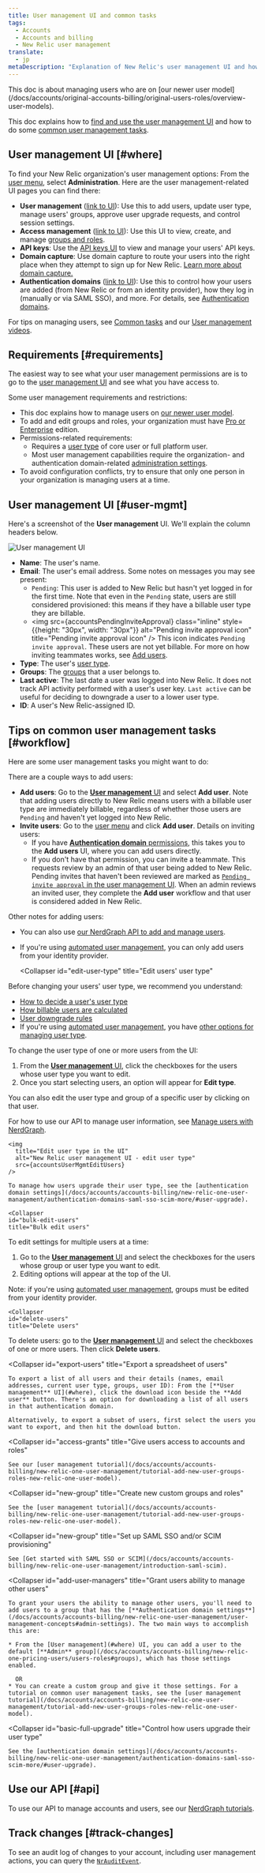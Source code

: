 ```yaml
---
title: User management UI and common tasks
tags:
  - Accounts
  - Accounts and billing
  - New Relic user management 
translate:
  - jp  
metaDescription: "Explanation of New Relic's user management UI and how to do some common user management tasks (newer user model)."
---
```





<Callout title="New user model">
  This doc is about managing users who are on [our newer user model](/docs/accounts/original-accounts-billing/original-users-roles/overview-user-models).
</Callout>

This doc explains how to [find and use the user management UI](#where) and how to do some [common user management tasks](#workflow).

## User management UI [#where]

To find your New Relic organization's user management options: From the [user menu](/docs/accounts/accounts-billing/general-account-settings/intro-account-settings), select **Administration**. Here are the user management-related UI pages you can find there:

* **User management** ([link to UI](https://one.newrelic.com/admin-portal/organizations/users-list)): Use this to add users, update user type, manage users' groups, approve user upgrade requests, and control session settings.
* **Access management** ([link to UI](https://one.newrelic.com/admin-portal/organizations/organization-detail)): Use this UI to view, create, and manage [groups and roles](/docs/accounts/accounts-billing/new-relic-one-user-management/user-management-concepts). 
* **API keys**: Use the [API keys UI](/docs/apis/intro-apis/new-relic-api-keys) to view and manage your users' API keys. 
* **Domain capture**: Use domain capture to route your users into the right place when they attempt to sign up for New Relic. [Learn more about domain capture.](/docs/accounts/accounts-billing/account-setup/domain-capture)
* **Authentication domains** ([link to UI](https://one.newrelic.com/admin-portal/centralized-admin-user-auto-provisioning/home)): Use this to control how your users are added (from New Relic or from an identity provider), how they log in (manually or via SAML SSO), and more. For details, see [Authentication domains](/docs/accounts/accounts-billing/new-relic-one-user-management/authentication-domains-saml-sso-scim-more).

For tips on managing users, see [Common tasks](#workflow) and our [User management videos](/docs/accounts/accounts-billing/new-relic-one-user-management/user-mgmt-videos).

## Requirements [#requirements]

The easiest way to see what your user management permissions are is to go to the [user management UI](#where) and see what you have access to.

Some user management requirements and restrictions:

* This doc explains how to manage users on [our newer user model](/docs/accounts/original-accounts-billing/original-product-based-pricing/overview-user-models).
* To add and edit groups and roles, your organization must have [Pro or Enterprise](https://newrelic.com/pricing) edition.
* Permissions-related requirements:
  * Requires a [user type](/docs/accounts/accounts-billing/new-relic-one-user-management/user-type) of core user or full platform user.
  * Most user management capabilities require the organization- and authentication domain-related [administration settings](/docs/accounts/accounts-billing/new-relic-one-user-management/user-management-concepts#admin-settings). 
* To avoid configuration conflicts, try to ensure that only one person in your organization is managing users at a time.

## User management UI [#user-mgmt]

Here's a screenshot of the **User management** UI. We'll explain the column headers below. 

<img
  title="User management UI"
  alt="User management UI"
  src={accountsUserMgmtUi}
/>

* **Name**: The user's name. 
* **Email**: The user's email address. Some notes on messages you may see present: 
  * `Pending`: This user is added to New Relic but hasn't yet logged in for the first time. Note that even in the `Pending` state, users are still considered provisioned: this means if they have a billable user type they are billable.
  * <img src={accountsPendingInviteApproval} class="inline" style={{height: "30px", width: "30px"}} alt="Pending invite approval icon" title="Pending invite approval icon" />  This icon indicates `Pending invite approval`. These users are not yet billable. For more on how inviting teammates works, see [Add users](#add-users).
* **Type**: The user's [user type](/docs/accounts/accounts-billing/new-relic-one-user-management/user-type). 
* **Groups**: The [groups](/docs/accounts/accounts-billing/new-relic-one-user-management/user-management-concepts#understand-concepts) that a user belongs to. 
* **Last active**: The last date a user was logged into New Relic. It does not track API activity performed with a user's user key. `Last active` can be useful for deciding to downgrade a user to a lower user type. 
* **ID**: A user's New Relic-assigned ID. 

## Tips on common user management tasks [#workflow]

Here are some user management tasks you might want to do:

<CollapserGroup>
  <Collapser
    id="add-users"
    title="Add users"
  >
There are a couple ways to add users: 

* **Add users**: Go to the [**User management** UI](#where) and select **Add user**. Note that adding users directly to New Relic means users with a billable user type are immediately billable, regardless of whether those users are `Pending` and haven't yet logged into New Relic.  
* **Invite users**: Go to the [user menu](/docs/accounts/accounts-billing/general-account-settings/intro-account-settings) and click **Add user**. Details on inviting users: 
  * If you have [**Authentication domain** permissions](/docs/accounts/accounts-billing/new-relic-one-user-management/user-management-concepts/#admin-settings), this takes you to the **Add users** UI, where you can add users directly. 
  * If you don't have that permission, you can invite a teammate. This requests review by an admin of that user being added to New Relic. Pending invites that haven't been reviewed are marked as [`Pending invite approval` in the user management UI](#user-mgmt). When an admin reviews an invited user, they complete the **Add user** workflow and that user is considered added in New Relic.  

Other notes for adding users: 

* You can also use [our NerdGraph API to add and manage users](/docs/apis/nerdgraph/examples/nerdgraph-manage-users).
* If you're using [automated user management](/docs/accounts/accounts/automated-user-management/automated-user-provisioning-single-sign), you can only add users from your identity provider. 

  </Collapser>

  <Collapser
    id="edit-user-type"
    title="Edit users' user type"
  >
Before changing your users' user type, we recommend you understand:

* [How to decide a user's user type](/docs/accounts/accounts-billing/new-relic-one-user-management/user-type#choose-user-type)
* [How billable users are calculated](/docs/accounts/accounts-billing/new-relic-one-pricing-billing/user-count-billing)
* [User downgrade rules](/docs/accounts/accounts-billing/new-relic-one-pricing-billing/user-count-billing#user-downgrade-rules)
* If you're using [automated user management](/docs/accounts/accounts/automated-user-management/automated-user-provisioning-single-sign), you have [other options for managing user type](/docs/accounts/accounts-billing/new-relic-one-user-management/authentication-domains-saml-sso-scim-more/#user-upgrade).

To change the user type of one or more users from the UI:

1. From the [**User management** UI](#where), click the checkboxes for the users whose user type you want to edit.
2. Once you start selecting users, an option will appear for **Edit type**.

You can also edit the user type and group of a specific user by clicking on that user.

For how to use our API to manage user information, see [Manage users with NerdGraph](/docs/apis/nerdgraph/examples/nerdgraph-manage-users).

    <img
      title="Edit user type in the UI"
      alt="New Relic user management UI - edit user type"
      src={accountsUserMgmtEditUsers}
    />

    To manage how users upgrade their user type, see the [authentication domain settings](/docs/accounts/accounts-billing/new-relic-one-user-management/authentication-domains-saml-sso-scim-more/#user-upgrade).
  </Collapser>

    <Collapser
    id="bulk-edit-users"
    title="Bulk edit users"
  >
To edit settings for multiple users at a time:

1. Go to the [**User management** UI](#where) and select the checkboxes for the users whose group or user type you want to edit. 
2. Editing options will appear at the top of the UI. 

Note: if you're using [automated user management](/docs/accounts/accounts/automated-user-management/automated-user-provisioning-single-sign), groups must be edited from your identity provider. 

  </Collapser>

    <Collapser
    id="delete-users"
    title="Delete users"
  >
  To delete users: go to the [**User management** UI](#where) and select the checkboxes of one or more users. Then click **Delete users**.

  </Collapser>

  <Collapser
    id="export-users"
    title="Export a spreadsheet of users"
  >
    To export a list of all users and their details (names, email addresses, current user type, groups, user ID): From the [**User management** UI](#where), click the download icon beside the **Add user** button. There's an option for downloading a list of all users in that authentication domain.

    Alternatively, to export a subset of users, first select the users you want to export, and then hit the download button.
  </Collapser>

  <Collapser
    id="access-grants"
    title="Give users access to accounts and roles"
  >
    See our [user management tutorial](/docs/accounts/accounts-billing/new-relic-one-user-management/tutorial-add-new-user-groups-roles-new-relic-one-user-model).
  </Collapser>

  <Collapser
    id="new-group"
    title="Create new custom groups and roles"
  >
    See the [user management tutorial](/docs/accounts/accounts-billing/new-relic-one-user-management/tutorial-add-new-user-groups-roles-new-relic-one-user-model).
  </Collapser>

  <Collapser
    id="new-group"
    title="Set up SAML SSO and/or SCIM provisioning"
  >
    See [Get started with SAML SSO or SCIM](/docs/accounts/accounts-billing/new-relic-one-user-management/introduction-saml-scim).
  </Collapser>

  <Collapser
    id="add-user-managers"
    title="Grant users ability to manage other users"
  >
    To grant your users the ability to manage other users, you'll need to add users to a group that has the [**Authentication domain settings**](/docs/accounts/accounts-billing/new-relic-one-user-management/user-management-concepts#admin-settings). The two main ways to accomplish this are:

    * From the [User management](#where) UI, you can add a user to the default [**Admin** group](/docs/accounts/accounts-billing/new-relic-one-pricing-users/users-roles#groups), which has those settings enabled. 

      OR
    * You can create a custom group and give it those settings. For a tutorial on common user management tasks, see the [user management tutorial](/docs/accounts/accounts-billing/new-relic-one-user-management/tutorial-add-new-user-groups-roles-new-relic-one-user-model).
  </Collapser>

  <Collapser
    id="basic-full-upgrade"
    title="Control how users upgrade their user type"
  >
    See the [authentication domain settings](/docs/accounts/accounts-billing/new-relic-one-user-management/authentication-domains-saml-sso-scim-more/#user-upgrade).
  </Collapser>
</CollapserGroup>

## Use our API [#api]

To use our API to manage accounts and users, see our [NerdGraph tutorials](/docs/apis/nerdgraph/get-started/introduction-new-relic-nerdgraph/#tutorials).   

## Track changes [#track-changes]

To see an audit log of changes to your account, including user management actions, you can query the [`NrAuditEvent`](/docs/insights/insights-data-sources/default-data/nrauditevent-event-data-query-examples).
